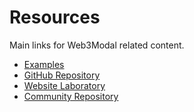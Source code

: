 # Resources

Main links for Web3Modal related content.

- [Examples](https://github.com/WalletConnect/web3modal/tree/V3/examples)
- [GitHub Repository](https://github.com/WalletConnect/web3modal)
- [Website Laboratory](https://lab.web3modal.com)
- [Community Repository](https://github.com/WalletConnect/awesome-walletconnect)